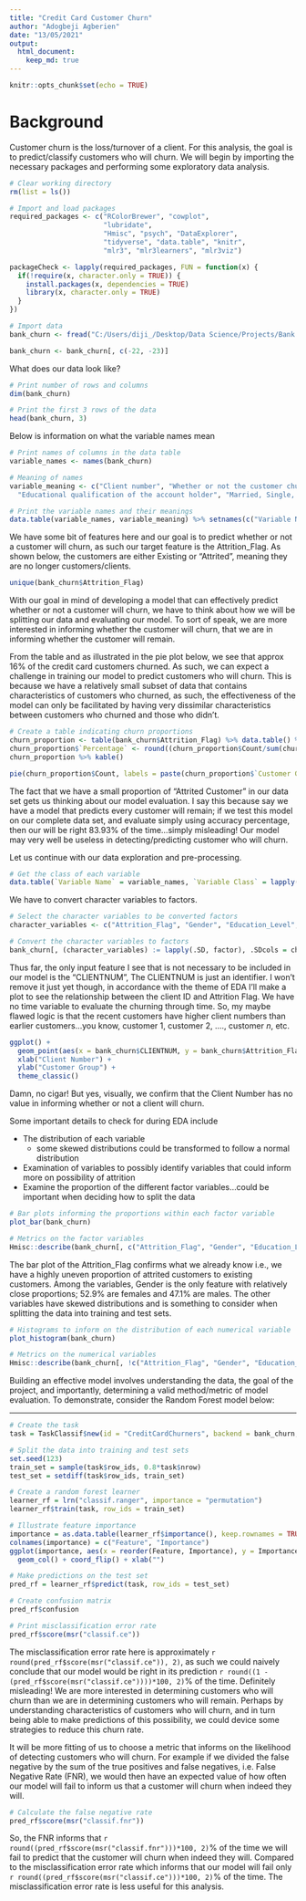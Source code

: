 ```yaml
---
title: "Credit Card Customer Churn"
author: "Adogbeji Agberien"
date: "13/05/2021"
output: 
  html_document: 
    keep_md: true
---
```


```r
knitr::opts_chunk$set(echo = TRUE)
```

# Background 

Customer churn is the loss/turnover of a client. For this analysis, the goal is to predict/classify customers who will churn. We will begin by importing the necessary packages and performing some exploratory data analysis. 

```r
# Clear working directory
rm(list = ls())

# Import and load packages
required_packages <- c("RColorBrewer", "cowplot", 
                       "lubridate", 
                       "Hmisc", "psych", "DataExplorer",
                       "tidyverse", "data.table", "knitr",
                       "mlr3", "mlr3learners", "mlr3viz")

packageCheck <- lapply(required_packages, FUN = function(x) {
  if(!require(x, character.only = TRUE)) {
    install.packages(x, dependencies = TRUE)
    library(x, character.only = TRUE)
  }
})
```

```r
# Import data 
bank_churn <- fread("C:/Users/diji_/Desktop/Data Science/Projects/Bank Churn/BankChurners.csv")
```

```r
bank_churn <- bank_churn[, c(-22, -23)]
```

What does our data look like? 

```r
# Print number of rows and columns
dim(bank_churn)

# Print the first 3 rows of the data 
head(bank_churn, 3)
```

Below is information on what the variable names mean

```r
# Print names of columns in the data table 
variable_names <- names(bank_churn)

# Meaning of names
variable_meaning <- c("Client number", "Whether or not the customer churned", "Age of customer", "Sex of customer", "Number of dependents", 
  "Educational qualification of the account holder", "Married, Single, Divorced or Unknown", "Annual income category of the account holder", "Type of card", "Period of relationship with the bank", "Total number of products held by the customer", "Number of months inactive in the last 12 months", "No of contacts in the last 12 months", "Credit limit on the credit card", "Total revolving balance on the credit card", "Open to buy credit line (Average of the last 12 months)", "Change in transaction amount (Q4/Q1)", "Total transaction amount in the last 12 months", "Total transaction count in the last 12 months", "Change in transaction count (Q4/Q1)", "Average card utilization ratio")

# Print the variable names and their meanings
data.table(variable_names, variable_meaning) %>% setnames(c("Variable Name", "Variable Meaning")) %>% kable()
```

We have some bit of features here and our goal is to predict whether or not a customer will churn, as such our target feature is the Attrition_Flag. As shown below, the customers are either Existing or "Attrited", meaning they are no longer customers/clients. 

```r
unique(bank_churn$Attrition_Flag)
```

With our goal in mind of developing a model that can effectively predict whether or not a customer will churn, we have to think about how we will be splitting our data and evaluating our model. To sort of speak, we are more interested in informing whether the customer will churn, that we are in informing whether the customer will remain. 

From the table and as illustrated in the pie plot below, we see that approx 16% of the credit card customers churned. As such, we can expect a challenge in training our model to predict customers who will churn. This is because we have a relatively small subset of data that contains characteristics of customers who churned, as such, the effectiveness of the model can only be facilitated by having very dissimilar characteristics between customers who churned and those who didn't. 

```r
# Create a table indicating churn proportions
churn_proportion <- table(bank_churn$Attrition_Flag) %>% data.table() %>% setnames(new = c("Customer Group", "Count"))
churn_proportion$`Percentage` <- round((churn_proportion$Count/sum(churn_proportion$Count))*100, 2)
churn_proportion %>% kable()
```

```r
pie(churn_proportion$Count, labels = paste(churn_proportion$`Customer Group`, paste(churn_proportion$Percentage, sep = "", "%"), sep = ", "), col = c("red", "burlywood"), main = "Percantage of credit card customers who have churned.\n Total number of credit card customers: 10127")
```

The fact that we have a small proportion of "Attrited Customer" in our data set gets us thinking about our model evaluation. I say this because say we have a model that predicts every customer will remain; if we test this model on our complete data set, and evaluate simply using accuracy percentage, then our will be right 83.93% of the time...simply misleading! Our model may very well be useless in detecting/predicting customer who will churn. 

Let us continue with our data exploration and pre-processing. 

```r
# Get the class of each variable
data.table(`Variable Name` = variable_names, `Variable Class` = lapply(bank_churn, class)) %>% kable()
```

We have to convert character variables to factors.

```r
# Select the character variables to be converted factors
character_variables <- c("Attrition_Flag", "Gender", "Education_Level", "Marital_Status", "Income_Category", "Card_Category")

# Convert the character variables to factors
bank_churn[, (character_variables) := lapply(.SD, factor), .SDcols = character_variables]
```

Thus far, the only input feature I see that is not necessary to be included in our model is the "CLIENTNUM", The CLIENTNUM is just an identifier. I won't remove it just yet though, in accordance with the theme of EDA I'll make a plot to see the relationship between the client ID and Attrition Flag. We have no time variable to evaluate the churning through time. So, my maybe flawed logic is that the recent customers have higher client numbers than earlier customers...you know, customer 1, customer 2, ...., customer *n*, etc. 

```r
ggplot() +
  geom_point(aes(x = bank_churn$CLIENTNUM, y = bank_churn$Attrition_Flag)) +
  xlab("Client Number") +
  ylab("Customer Group") +
  theme_classic()
```

Damn, no cigar! But yes, visually, we confirm that the Client Number has no value in informing whether or not a client will churn. 

Some important details to check for during EDA include

  - The distribution of each variable
    - some skewed distributions could be transformed to follow a normal distribution
  - Examination of variables to possibly identify variables that could inform more on possibility of attrition
  - Examine the proportion of the different factor variables...could be important when deciding how to split the data 

```r
# Bar plots informing the proportions within each factor variable
plot_bar(bank_churn)

# Metrics on the factor variables
Hmisc::describe(bank_churn[, c("Attrition_Flag", "Gender", "Education_Level", "Marital_Status", "Income_Category", "Card_Category")])
```

The bar plot of the Attrition_Flag confirms what we already know i.e., we have a highly uneven proportion of attrited customers to existing customers. Among the variables, Gender is the only feature with relatively close proportions; 52.9% are females and 47.1% are males. The other variables have skewed distributions and is something to consider when splitting the data into training and test sets. 

```r
# Histograms to inform on the distribution of each numerical variable
plot_histogram(bank_churn)

# Metrics on the numerical variables 
Hmisc::describe(bank_churn[, !c("Attrition_Flag", "Gender", "Education_Level", "Marital_Status", "Income_Category", "Card_Category")])
```

Building an effective model involves understanding the data, the goal of the project, and importantly, determining a valid method/metric of model evaluation. To demonstrate, consider the Random Forest model below: 

----
```r
# Create the task 
task = TaskClassif$new(id = "CreditCardChurners", backend = bank_churn, target = "Attrition_Flag")
```

```r
# Split the data into training and test sets 
set.seed(123)
train_set = sample(task$row_ids, 0.8*task$nrow)
test_set = setdiff(task$row_ids, train_set)
```

```r
# Create a random forest learner 
learner_rf = lrn("classif.ranger", importance = "permutation")
learner_rf$train(task, row_ids = train_set)
```

```r
# Illustrate feature importance
importance = as.data.table(learner_rf$importance(), keep.rownames = TRUE)
colnames(importance) = c("Feature", "Importance")
ggplot(importance, aes(x = reorder(Feature, Importance), y = Importance)) +
  geom_col() + coord_flip() + xlab("")
```

```r
# Make predictions on the test set
pred_rf = learner_rf$predict(task, row_ids = test_set)
```

```r
# Create confusion matrix
pred_rf$confusion
```

```r
# Print misclassification error rate 
pred_rf$score(msr("classif.ce"))
```

The misclassification error rate here is approximately `r round(pred_rf$score(msr("classif.ce")), 2)`, as such we could naively conclude that our model would be right in its prediction `r round((1 - (pred_rf$score(msr("classif.ce"))))*100, 2)`% of the time. Definitely misleading! We are more interested in determining customers who will churn than we are in determining customers who will remain. Perhaps by understanding characteristics of customers who will churn, and in turn being able to make predictions of this possibility, we could device some strategies to reduce this churn rate. 

It will be more fitting of us to choose a metric that informs on the likelihood of detecting customers who will churn. For example if we divided the false negative by the sum of the true positives and false negatives, i.e. False Negative Rate (FNR), we would then have an expected value of how often our model will fail to inform us that a customer will churn when indeed they will. 

```r
# Calculate the false negative rate 
pred_rf$score(msr("classif.fnr"))
```

So, the FNR informs that `r round((pred_rf$score(msr("classif.fnr")))*100, 2)`% of the time we will fail to predict that the customer will churn when indeed they will. Compared to the misclassification error rate which informs that our model will fail only `r round((pred_rf$score(msr("classif.ce")))*100, 2)`% of the time. The misclassification error rate is less useful for this analysis. 